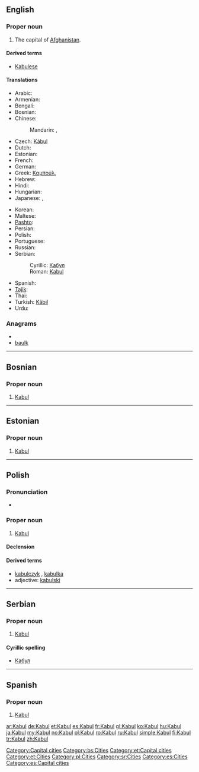 {{wikipedia}}
{{also|kabul|Kábul}}
==English==

===Proper noun===
{{infl|en|proper noun}}

# The capital of [[Afghanistan]].

====Derived terms====
* [[Kabulese]]

====Translations====
{{trans-top|capital of Afghanistan}}
* Arabic: {{t-|ar|كابل|m|tr=kaabul}}
* Armenian: {{t-|hy|Քաբուլ|tr=K’abul}}
* Bengali: {{t|bn|কাবুল|tr=Kabul|sc=Beng}}
* Bosnian: {{t-|bs|Kabul|m}}
* Chinese:
*: Mandarin: {{t-|cmn|喀布爾|sc=Hani}},  {{t-|cmn|喀布尔|tr=Kābù'ěr|sc=Hani}}
* Czech: [[Kábul]] {{m}}
* Dutch: {{t+|nl|Kaboel}}
* Estonian: {{t+|et|Kabul}}
* French: {{t+|fr|Kaboul}}
* German: {{t+|de|Kabul}}
* Greek: [[Καμπούλ]],  {{t|el|Καμπούλ}}
* Hebrew: {{t|he|קאבול}}
* Hindi: {{t|hi|काबुल|tr=Kābula|xs=Hindi}}
* Hungarian: {{t+|hu|Kabul}}
* Japanese: {{t+|ja|カーブル|tr=Kāburu}},  {{t|ja|カブール|tr=Kabūru}}
{{trans-mid}}
* Korean: {{t+|ko|카불|tr=Kabul|sc=Hang}}
* Maltese: {{t-|mt|Kabul|xs=Maltese}}
* [[Pashto]]: {{t-|ps|کابل|tr=Kābul|sc=ps-Arab|xs=Pashto}}
* Persian: {{t+|fa|کابل|tr=Kâbol|xs=Persian}}
* Polish: {{t+|pl|Kabul|m}}
* Portuguese: {{t+|pt|Cabul|m}}
* Russian: {{t-|ru|Кабул|m|tr=Kabúl}}
* Serbian:
*: Cyrillic: [[Кабул#Serbian|Кабул]] {{m}}
*: Roman: [[Kabul#Serbian|Kabul]] {{m}}
* Spanish: {{t+|es|Kabul|m}}
* [[Tajik]]: {{t-|tg|Кобул|tr=Kobul|sc=Cyrl|xs=Tajik}}
* Thai: {{t|th|คาบูล|tr=khābūl}}
* Turkish: [[Kâbil]]
* Urdu: {{t-|ur|کابل|xs=Urdu}}
{{trans-bottom}}

===Anagrams===
* {{alphagram|abklu}}
* [[baulk#English|baulk]]


[[Category:Capital cities]]

----

==Bosnian==

===Proper noun===
{{infl|bs|proper noun|g=m}}

# [[Kabul#English|Kabul]]

[[Category:bs:Cities]]

----

==Estonian==

===Proper noun===
{{infl|et|proper noun}}

# [[#English|Kabul]]

[[Category:et:Capital cities]]
[[Category:et:Cities]]

----

==Polish==

===Pronunciation===
* {{IPA|/ˈkabul/|lang=pl}}

===Proper noun===
{{infl|pl|proper noun|g=m}}

# [[#English|Kabul]]

====Declension====
{{pl-decl-noun-sing
|Kabul
|Kabulu
|Kabulowi
|Kabul
|Kabulem
|Kabulu
|Kabulu
}}

====Derived terms====
* [[kabulczyk]] {{m}}, [[kabulka]] {{f}}
* adjective: [[kabulski]]

[[Category:pl:Cities]]

----

==Serbian==

===Proper noun===
{{infl|sr|proper noun|g=m}}

# [[Kabul#English|Kabul]]

====Cyrillic spelling====
* [[Кабул#Serbian|Кабул]]

[[Category:sr:Cities]]

----
==Spanish==
{{wikipedia|lang=es}}
===Proper noun===
{{es-proper noun|m}}

# [[#English|Kabul]]

[[Category:es:Cities]]
[[Category:es:Capital cities]]

[[ar:Kabul]]
[[de:Kabul]]
[[et:Kabul]]
[[es:Kabul]]
[[fr:Kabul]]
[[gl:Kabul]]
[[ko:Kabul]]
[[hu:Kabul]]
[[ja:Kabul]]
[[my:Kabul]]
[[no:Kabul]]
[[pl:Kabul]]
[[ro:Kabul]]
[[ru:Kabul]]
[[simple:Kabul]]
[[fi:Kabul]]
[[tr:Kabul]]
[[zh:Kabul]]